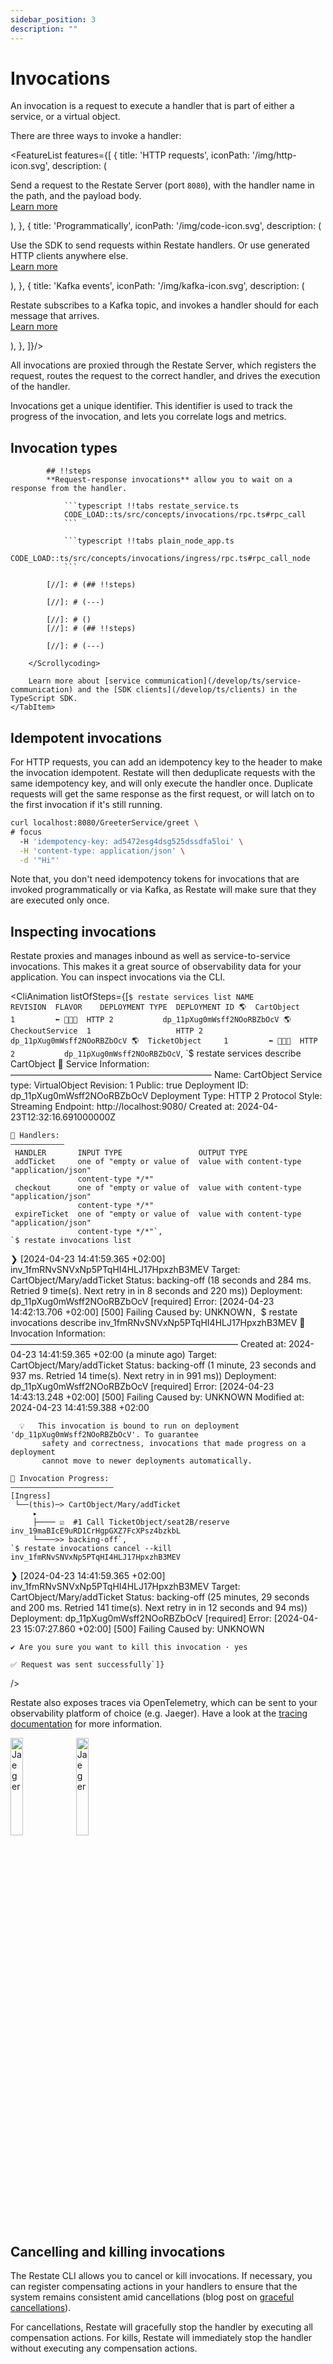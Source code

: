 ```yaml
---
sidebar_position: 3
description: ""
---
```



# Invocations

An invocation is a request to execute a handler that is part of either a service, or a virtual object.

There are three ways to invoke a handler:

<FeatureList features={[
    {
        title: 'HTTP requests',
        iconPath: '/img/http-icon.svg',
        description: (
            <p>
                Send a request to the Restate Server (port <code>8080</code>), with the handler name in the path, and the payload body.
                <br/>
                <a href="/invoke/http">Learn more</a>
            </p>
        ),
    },
    {
        title: 'Programmatically',
        iconPath: '/img/code-icon.svg',
        description: (
            <p>
                Use the SDK to send requests within Restate handlers. Or use generated HTTP clients anywhere else.
                <br/>
                <a href="/invoke/clients">Learn more</a>
            </p>
        ),
    },
    {
        title: 'Kafka events',
        iconPath: '/img/kafka-icon.svg',
        description: (
            <p>
                Restate subscribes to a Kafka topic, and invokes a handler should for each message that arrives.
                <br/>
                <a href="/invoke/kafka">Learn more</a>
            </p>
        ),
    },
]}/>

All invocations are proxied through the Restate Server, which registers the request, routes the request to the correct handler, and drives the execution of the handler.

Invocations get a unique identifier. This identifier is used to track the progress of the invocation, and lets you correlate logs and metrics.

## Invocation types

<Tabs groupId="sdk" queryString>
    <TabItem value="ts" label="TypeScript">
        <Scrollycoding>

            ## !!steps
            **Request-response invocations** allow you to wait on a response from the handler.

                ```typescript !!tabs restate_service.ts
                CODE_LOAD::ts/src/concepts/invocations/rpc.ts#rpc_call
                ```

                ```typescript !!tabs plain_node_app.ts
                CODE_LOAD::ts/src/concepts/invocations/ingress/rpc.ts#rpc_call_node
                ```

            [//]: # (## !!steps)

[//]: # (**One-way invocations** allow you to trigger an asynchronous action.)

[//]: # ()
            [//]: # (```typescript ! restate_service.ts)

[//]: # (CODE_LOAD::ts/src/concepts/invocations/one_way.ts#one_way_call)

[//]: # (```)

            [//]: # (---)

[//]: # ()
            [//]: # (```typescript ! plain_node_app.ts)

[//]: # (CODE_LOAD::ts/src/concepts/invocations/ingress/one_way.ts#one_way_call_node)

[//]: # (```)

            [//]: # ()
            [//]: # (## !!steps)

[//]: # (**Delayed invocations** allow you to schedule an invocation for a later point in time.)

[//]: # ()
            [//]: # (```typescript ! restate_service.ts)

[//]: # (CODE_LOAD::ts/src/concepts/invocations/delayed.ts#delayed_call)

[//]: # (```)

            [//]: # (---)

[//]: # ()
            [//]: # (```typescript ! plain_node_app.ts)

[//]: # (CODE_LOAD::ts/src/concepts/invocations/ingress/delayed.ts#delayed_call_node)

[//]: # (```)


        </Scrollycoding>

        Learn more about [service communication](/develop/ts/service-communication) and the [SDK clients](/develop/ts/clients) in the TypeScript SDK.
    </TabItem>

</Tabs>

## Idempotent invocations
For HTTP requests, you can add an idempotency key to the header to make the invocation idempotent.
Restate will then deduplicate requests with the same idempotency key, and will only execute the handler once.
Duplicate requests will get the same response as the first request, or will latch on to the first invocation if it's still running.

```bash
curl localhost:8080/GreeterService/greet \
# focus
  -H 'idempotency-key: ad5472esg4dsg525dssdfa5loi' \
  -H 'content-type: application/json' \
  -d '"Hi"'
```

Note that, you don't need idempotency tokens for invocations that are invoked programmatically or via Kafka, as Restate will make sure that they are executed only once.

## Inspecting invocations
Restate proxies and manages inbound as well as service-to-service invocations.
This makes it a great source of observability data for your application.
You can inspect invocations via the CLI.

<CliAnimation listOfSteps={[`$ restate services list
     NAME             REVISION  FLAVOR    DEPLOYMENT TYPE  DEPLOYMENT ID
 🌎  CartObject       1         ⬅️ 🚶🚶🚶  HTTP 2           dp_11pXug0mWsff2NOoRBZbOcV
 🌎  CheckoutService  1                   HTTP 2           dp_11pXug0mWsff2NOoRBZbOcV
 🌎  TicketObject     1         ⬅️ 🚶🚶🚶  HTTP 2           dp_11pXug0mWsff2NOoRBZbOcV`,
    `$ restate services describe CartObject
📜 Service Information:
―――――――――――――――――――――――
 Name:             CartObject
 Service type:     VirtualObject
 Revision:         1
 Public:           true
 Deployment ID:    dp_11pXug0mWsff2NOoRBZbOcV
 Deployment Type:  HTTP 2
 Protocol Style:   Streaming
 Endpoint:         http://localhost:9080/
 Created at:       2024-04-23T12:32:16.691000000Z


    🔌 Handlers:
    ――――――――――――
     HANDLER       INPUT TYPE                 OUTPUT TYPE
     addTicket     one of "empty or value of  value with content-type "application/json"
                   content-type */*"
     checkout      one of "empty or value of  value with content-type "application/json"
                   content-type */*"
     expireTicket  one of "empty or value of  value with content-type "application/json"
                   content-type */*"`,
    `$ restate invocations list
  ❯ [2024-04-23 14:41:59.365 +02:00] inv_1fmRNvSNVxNp5PTqHI4HLJ17HpxzhB3MEV
     Target:      CartObject/Mary/addTicket
     Status:      backing-off  (18 seconds and 284 ms. Retried 9 time(s). Next
                  retry in in 8 seconds and 220 ms))
     Deployment:  dp_11pXug0mWsff2NOoRBZbOcV [required]
     Error:       [2024-04-23 14:42:13.706 +02:00]
                  [500] Failing
     Caused by:   UNKNOWN`,
    `$ restate invocations describe inv_1fmRNvSNVxNp5PTqHI4HLJ17HpxzhB3MEV
📜 Invocation Information:
――――――――――――――――――――――――――
 Created at:   2024-04-23 14:41:59.365 +02:00 (a minute ago)
 Target:       CartObject/Mary/addTicket
 Status:       backing-off  (1 minute, 23 seconds and 937 ms. Retried 14
               time(s). Next retry in in 991 ms))
 Deployment:   dp_11pXug0mWsff2NOoRBZbOcV [required]
 Error:        [2024-04-23 14:43:13.248 +02:00]
               [500] Failing
 Caused by:    UNKNOWN
 Modified at:  2024-04-23 14:41:59.388 +02:00

      💡   This invocation is bound to run on deployment 'dp_11pXug0mWsff2NOoRBZbOcV'. To guarantee
           safety and correctness, invocations that made progress on a deployment
           cannot move to newer deployments automatically.

    🚂 Invocation Progress:
    ―――――――――――――――――――――――
    [Ingress]
     └──(this)─> CartObject/Mary/addTicket
         ▸
         ├──── ☑️  #1 Call TicketObject/seat2B/reserve inv_19maBIcE9uRD1CrHgpGXZ7FcXPsz4bzkbL
         └────>> backing-off`,
    `$ restate invocations cancel --kill inv_1fmRNvSNVxNp5PTqHI4HLJ17HpxzhB3MEV
  ❯ [2024-04-23 14:41:59.365 +02:00] inv_1fmRNvSNVxNp5PTqHI4HLJ17HpxzhB3MEV
     Target:      CartObject/Mary/addTicket
     Status:      backing-off  (25 minutes, 29 seconds and 200 ms. Retried 141
                  time(s). Next retry in in 12 seconds and 94 ms))
     Deployment:  dp_11pXug0mWsff2NOoRBZbOcV [required]
     Error:       [2024-04-23 15:07:27.860 +02:00]
                  [500] Failing
     Caused by:   UNKNOWN

    ✔ Are you sure you want to kill this invocation · yes

    ✅ Request was sent successfully`]}
/>

Restate also exposes traces via OpenTelemetry, which can be sent to your observability platform of choice (e.g. Jaeger).
Have a look at the [tracing documentation](/operate/monitoring/tracing) for more information.

<div className="text--center">
<img src="/img/Jaeger.svg" alt="Jaeger" class="bordered" width="20%"/>
<img src="/img/OpenTelemetry.svg" alt="Jaeger" class="bordered" width="20%"/>
</div>


## Cancelling and killing invocations

The Restate CLI allows you to cancel or kill invocations.
If necessary, you can register compensating actions in your handlers to ensure that the system remains consistent amid cancellations (blog post on [graceful cancellations](https://restate.dev/blog/graceful-cancellations-how-to-keep-your-application-and-workflow-state-consistent/)).

For cancellations, Restate will gracefully stop the handler by executing all compensation actions.
For kills, Restate will immediately stop the handler without executing any compensation actions.
